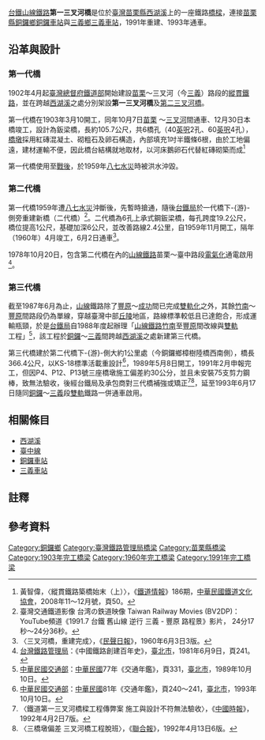 {{For|[[交通部臺灣鐵路管理局|台鐵]][[海岸線_(臺鐵)|海線鐵路]]跨越[[西湖溪|西湖溪]]的橋梁|下三叉河橋}}
{{For|[[交通部臺灣鐵路管理局|台鐵]][[臺中線|臺中線]]在[[三義車站|三義車站]]北側跨越[[西湖溪|西湖溪]]的橋梁|第二三叉河橋}}
{{Infobox_Bridge
|bridge_name   = 第一三叉河橋
|image         = TaiwanRailway 第一三叉河橋.jpg
|image_size    = 250px
|caption       = 台鐵[[臺中線|山線]] 第一三叉河橋
|official_name = 第一三叉河橋
|also_known_as = 第一三義河橋
|carries       =[[File:ROC_Taiwan_Railways_Administration_Logo.svg|20px]][[交通部臺灣鐵路管理局|台鐵]][[臺中線|臺中線]]（山線）<br> |crosses       = [[西湖溪|西湖溪]]
|locale        = {{ROC-TW}}[[苗栗縣|苗栗縣]][[銅鑼鄉_(台灣)|銅鑼鄉]]
|maint         =[[File:ROC_Taiwan_Railways_Administration_Logo.svg|20px]][[交通部臺灣鐵路管理局|交通部臺灣鐵路管理局]]
|id            = 
|design        =上部結構：上承式簡支預力混凝土箱型梁<br>下部結構：單柱懸臂式混凝土橋墩、沉箱基礎
|mainspan      = 
|length        = {{convert|366.4|m|0|ft}}
|width         =雙線橋梁
|height        = 
|clearance     = 
|below         = 
|traffic       = 
|designed_by   = 
| builder       =
|begin         =第一代橋：{{flagicon|Empire of Japan}}1903年3月10日<br />第二代橋：{{flagicon|Taiwan}}1959年11月<br />第三代橋：{{flagicon|Taiwan}}1989年5月6日
|complete      =第一代橋：{{flagicon|Empire of Japan}}1903年12月30日<br />第二代橋：{{flagicon|Taiwan}}1960年4月<br />第三代橋：{{flagicon|Taiwan}}1991年2月
|open          =第一代橋：{{flagicon|Empire of Japan}}1903年10月7日<br />第二代橋：{{flagicon|Taiwan}}1960年6月2日<br />第三代橋：{{flagicon|Taiwan}}1993年6月17日
|rebuilt       = 
|closed        = 
|toll          = 
|map_cue       = 
|map_image     = 
|map_text      = 
|map_width     =
|coordinates   = 
{{coord| 24.458145 |N| 120.779998 |E|display=title,inline}}
|lat           = 
|long          = 
|cost          = 
}}

[[臺灣鐵路管理局|台鐵]][[臺中線|山線鐵路]]'''第一三叉河橋'''是位於[[臺灣|臺灣]][[苗栗縣|苗栗縣]][[西湖溪|西湖溪]]上的一座鐵路[[橋樑|橋樑]]，連接[[苗栗縣|苗栗縣]][[銅鑼鄉_(台灣)|銅鑼鄉]][[銅鑼車站|銅鑼車站]]與[[三義鄉_(台灣)|三義鄉]][[三義車站|三義車站]]，1991年重建、1993年通車。

== 沿革與設計 ==
===第一代橋===
1902年4月起[[臺灣總督府交通局鐵道部|臺灣總督府鐵道部]]開始建設[[苗栗車站|苗栗]]～三叉河（今[[三義車站|三義]]）路段的[[縱貫線_(鐵路)|縱貫鐵路]]，並在跨越[[西湖溪|西湖溪]]之處分別架設'''第一三叉河橋'''{{NoteTag|1=位於今日銅鑼鄉樟樹村竹盛橋南側。}}及[[第二三叉河橋|第二三叉河橋]]。

第一代橋在1903年3月10開工，同年10月7日[[苗栗車站|苗栗]] ～[[三義車站|三叉河]]間通車、12月30日本橋竣工，設計為鈑梁橋，長約105.7公尺，共6橋孔（40[[英尺|英呎]]2孔、60[[英尺|英呎]]4孔）{{r|鐵|page=173}}{{r|驛站}}，[[橋墩|橋墩]]採用紅磚混凝土、砌粗石及卵石構造，內部填充1吋半鐵條6根，由於工地偏遠，建材運輸不便，因此橋台結構就地取材，以河床鵝卵石代替紅磚砌築而成{{r|鐵|page=173}}<ref>黃智偉，〈縱貫鐵路築橋始末（上）〉，《[[鐵道情報|鐵道情報]]》186期，[[中華民國鐵道文化協會|中華民國鐵道文化協會]]，2008年11～12月號，頁50{{zh-tw}}。</ref>

第一代橋使用至[[臺灣戰後時期|戰後]]，於1959年[[八七水災|八七水災]]時被洪水沖毀。
===第二代橋===
第一代橋1959年遭[[八七水災|八七水災]]沖斷後，先暫時搶通，隨後[[交通部臺灣鐵路管理局|台鐵局]]於一代橋下-{游}-側旁重建新橋（二代橋）<ref>臺灣交通鐵道影像 台湾の鉄道映像 Taiwan Railway Movies (BV2DP)：YouTube頻道《1991.7 台鐵 舊山線 逆行 三義 - 豐原 路程景》影片， 24分17秒～24分36秒。</ref>。二代橋為6孔上承式鋼鈑梁橋，每孔跨度19.2公尺，橋位提高1公尺，基礎加深6公尺，並改善路線2.4公里，自1959年11月開工，隔年（1960年）4月竣工，6月2日通車<ref>〈三叉河橋，重建完成〉，《[[民聲日報|民聲日報]]》，1960年6月3日3版{{zh-tw}}。</ref>。

1978年10月20日，包含第二代橋在內的[[臺中線|山線鐵路]]苗栗～臺中路段[[電氣化|電氣化]]通電啟用<ref>[[交通部臺灣鐵路管理局|台灣鐵路管理局]]：《中國鐵路創建百年史》，[[臺北市|臺北市]]，1981年6月9日，頁241{{zh-tw}}。</ref>。
===第三代橋===
截至1987年6月為止，[[臺中線|山線]]鐵路除了[[豐原車站_(台灣)|豐原]]～[[成功車站|成功]]間已完成[[复线铁路|雙軌化]]之外，其餘[[竹南車站|竹南]]～[[豐原車站_(台灣)|豐原]]間路段仍為單線，穿越臺灣中部[[丘陵|丘陵]]地區，路線標準較低且已達飽合，形成運輸瓶頸，於是[[臺灣鐵路管理局|台鐵局]]自1988年度起辦理「[[臺中線|山線鐵路]][[竹南車站|竹南]]至[[豐原車站_(台灣)|豐原]]間改線與[[复线铁路|雙軌]]工程」<ref>[[中華民國交通部|中華民國交通部]]：[[中華民國|中華民國]]77年《交通年鑑》，頁331，[[臺北市|臺北市]]，1989年10月10日{{zh-tw}}。</ref>，該工程於[[銅鑼車站|銅鑼]]～[[三義車站|三義]]間跨越[[西湖溪|西湖溪]]之處新建第三代橋。

第三代橋建於第二代橋下-{游}-側大約1公里處（今銅鑼鄉樟樹陸橋西南側），橋長366.4公尺，以KS-18標準活載重設計<ref>[[中華民國交通部|中華民國交通部]]：[[中華民國|中華民國]]81年《交通年鑑》，頁240～241，[[臺北市|臺北市]]，1993年10月10日{{zh-tw}}。</ref>，1989年5月8日開工，1991年2月申報完工，但因P4、P12、P13號三座橋墩施工偏差約30公分，並且未安裝75支剪力鋼棒，致無法驗收，後經台鐵局及承包商對三代橋補強或矯正<ref>〈鐵道第一三叉河橋樑工程傳弊案 施工與設計不符無法驗收〉，《[[中國時報|中國時報]]》，1992年4月2日7版{{zh-tw}}。</ref><ref>〈三橋墩偏差 三叉河橋工程脫班〉，《[[聯合報|聯合報]]》，1992年4月13日6版{{zh-tw}}。</ref>，延至1993年6月17日隨同[[銅鑼車站|銅鑼]]～[[三義車站|三義]]段[[复线铁路|雙軌]]鐵路一併通車啟用{{r|驛站}}{{NoteTag|1=[[中華民國|中華民國]]83年《交通年鑑》258頁記載銅鑼～三義間1994年4月完成雙軌通車。}}。

==相關條目==
*[[西湖溪|西湖溪]]
*[[臺中線|臺中線]]
*[[銅鑼車站|銅鑼車站]]
*[[三義車站|三義車站]]
==註釋==
<div class="references-small">
{{NoteFoot}}
</div>

== 參考資料 ==
{{Reflist|refs=
<ref name="鐵">{{cite book|url= https://hyerm.ntl.edu.tw:3132/cgi-bin/gs32/gsweb.cgi/ccd=pXfNoj/record?r1=3&h1=0 |author=|title=《臺灣鐵道史》中卷（未定稿） |publisher=[[臺灣總督府交通局鐵道部|臺灣總督府鐵道部]] |language=ja |location=[[臺北市|臺北]]|page= |date=1911年3月25日，[[國立臺灣圖書館|國立臺灣圖書館]]數位典藏}}</ref>
<ref name="驛站">{{cite web|language=zh-tw|url= http://trstour.com/san-yi.htm|title=〈三義車站〉|author=|publisher=《臺灣驛站之旅》網站|date=2004-2020年|accessdate=}}</ref>
}}

{{臺灣鐵道史}}
[[Category:銅鑼鄉|Category:銅鑼鄉]]
[[Category:臺灣鐵路管理局橋梁|Category:臺灣鐵路管理局橋梁]]
[[Category:苗栗縣橋梁|Category:苗栗縣橋梁]]
[[Category:1903年完工橋梁|Category:1903年完工橋梁]]
[[Category:1960年完工橋梁|Category:1960年完工橋梁]]
[[Category:1991年完工橋梁|Category:1991年完工橋梁]]